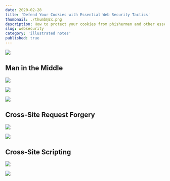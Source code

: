 ```yaml
---
date: 2020-02-28
title: 'Defend Your Cookies with Essential Web Security Tactics'
thumbnail: ./thumb@2x.png
description: How to protect your cookies from phishermen and other essential survival tips
slug: websecurity
category: 'illustrated notes'
published: true
---
```




<NotesContainer>

![](./web-security-1.png)

## Man in the Middle

![](./web-security-2.png)

![](./web-security-6.png)

![](./web-security-7.png)

## Cross-Site Request Forgery

![](./web-security-3.png)

![](./web-security-4.png)

## Cross-Site Scripting

![](./web-security-5.png)

</NotesContainer>

<FullNote coursename="Web Security Essentials" courselink="https://egghead.io/courses/web-security-essentials?af=54fd64">

<img src="./web-security-final--small.png" />

</FullNote>